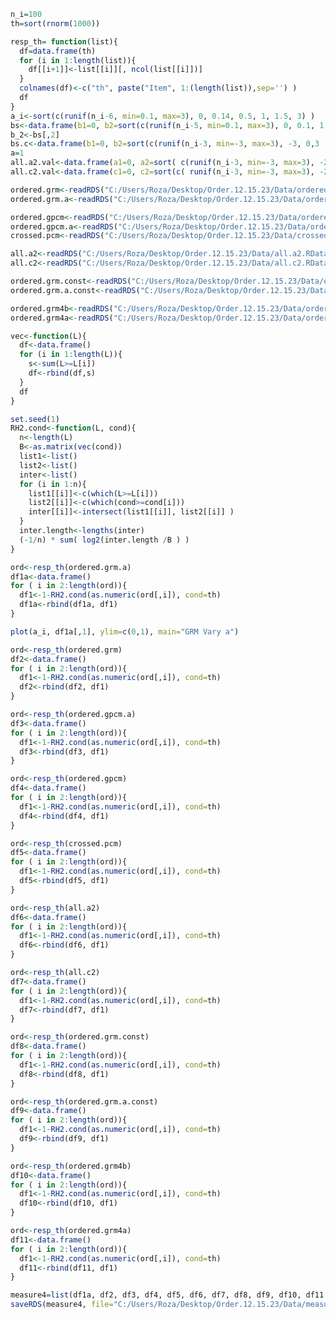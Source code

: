 

```{r}
n_i=100
th=sort(rnorm(1000))

resp_th= function(list){
  df=data.frame(th)
  for (i in 1:length(list)){
    df[[i+1]]<-list[[i]][, ncol(list[[i]])]
  }
  colnames(df)<-c("th", paste("Item", 1:(length(list)),sep='') )
  df
}
a_i<-sort(c(runif(n_i-6, min=0.1, max=3), 0, 0.14, 0.5, 1, 1.5, 3) )
bs<-data.frame(b1=0, b2=sort(c(runif(n_i-5, min=0.1, max=3), 0, 0.1, 1.4, 2, 3 )) )
b_2<-bs[,2]
bs.c<-data.frame(b1=0, b2=sort(c(runif(n_i-3, min=-3, max=3), -3, 0,3 )) ) 
a=1
all.a2.val<-data.frame(a1=0, a2=sort( c(runif(n_i-3, min=-3, max=3), -2, 1, 3 )), a3=2 )
all.c2.val<-data.frame(c1=0, c2=sort(c( runif(n_i-3, min=-3, max=3), -2, 1, 3 )), c3=2 )
```


```{r}
ordered.grm<-readRDS("C:/Users/Roza/Desktop/Order.12.15.23/Data/ordered.grm.Vary_b,a=1.RData")
ordered.grm.a<-readRDS("C:/Users/Roza/Desktop/Order.12.15.23/Data/ordered.grm.Vary_a.RData")

ordered.gpcm<-readRDS("C:/Users/Roza/Desktop/Order.12.15.23/Data/ordered.gpcm.Vary_b,a=1.RData")
ordered.gpcm.a<-readRDS("C:/Users/Roza/Desktop/Order.12.15.23/Data/ordered.gpcm.Vary_a.RData")
crossed.pcm<-readRDS("C:/Users/Roza/Desktop/Order.12.15.23/Data/crossed.pcm.RData")

all.a2<-readRDS("C:/Users/Roza/Desktop/Order.12.15.23/Data/all.a2.RData")
all.c2<-readRDS("C:/Users/Roza/Desktop/Order.12.15.23/Data/all.c2.RData")

ordered.grm.const<-readRDS("C:/Users/Roza/Desktop/Order.12.15.23/Data/ordered.grm.const.RData")
ordered.grm.a.const<-readRDS("C:/Users/Roza/Desktop/Order.12.15.23/Data/ordered.grm.a.const.RData")

ordered.grm4b<-readRDS("C:/Users/Roza/Desktop/Order.12.15.23/Data/ordered.grm4b.RData")
ordered.grm4a<-readRDS("C:/Users/Roza/Desktop/Order.12.15.23/Data/ordered.grm4a.RData")
```


```{r}
vec<-function(L){
  df<-data.frame()
  for (i in 1:length(L)){
    s<-sum(L>=L[i])
    df<-rbind(df,s)
  }
  df
}

set.seed(1)
RH2.cond<-function(L, cond){
  n<-length(L)
  B<-as.matrix(vec(cond))
  list1<-list()
  list2<-list()
  inter<-list()
  for (i in 1:n){
    list1[[i]]<-c(which(L>=L[i]))
    list2[[i]]<-c(which(cond>=cond[i]))
    inter[[i]]<-intersect(list1[[i]], list2[[i]] )
  }
  inter.length<-lengths(inter)
  (-1/n) * sum( log2(inter.length /B ) )
}
```


```{r}
ord<-resp_th(ordered.grm.a)
df1a<-data.frame()
for ( i in 2:length(ord)){
  df1<-1-RH2.cond(as.numeric(ord[,i]), cond=th)
  df1a<-rbind(df1a, df1)
}

plot(a_i, df1a[,1], ylim=c(0,1), main="GRM Vary a")

```





```{r}
ord<-resp_th(ordered.grm)
df2<-data.frame()
for ( i in 2:length(ord)){
  df1<-1-RH2.cond(as.numeric(ord[,i]), cond=th)
  df2<-rbind(df2, df1)
}
```


```{r}
ord<-resp_th(ordered.gpcm.a)
df3<-data.frame()
for ( i in 2:length(ord)){
  df1<-1-RH2.cond(as.numeric(ord[,i]), cond=th)
  df3<-rbind(df3, df1)
}
```


```{r}
ord<-resp_th(ordered.gpcm)
df4<-data.frame()
for ( i in 2:length(ord)){
  df1<-1-RH2.cond(as.numeric(ord[,i]), cond=th)
  df4<-rbind(df4, df1)
}
```


```{r}
ord<-resp_th(crossed.pcm)
df5<-data.frame()
for ( i in 2:length(ord)){
  df1<-1-RH2.cond(as.numeric(ord[,i]), cond=th)
  df5<-rbind(df5, df1)
}
```


```{r}
ord<-resp_th(all.a2)
df6<-data.frame()
for ( i in 2:length(ord)){
  df1<-1-RH2.cond(as.numeric(ord[,i]), cond=th)
  df6<-rbind(df6, df1)
}
```


```{r}
ord<-resp_th(all.c2)
df7<-data.frame()
for ( i in 2:length(ord)){
  df1<-1-RH2.cond(as.numeric(ord[,i]), cond=th)
  df7<-rbind(df7, df1)
}
```


```{r}
ord<-resp_th(ordered.grm.const)
df8<-data.frame()
for ( i in 2:length(ord)){
  df1<-1-RH2.cond(as.numeric(ord[,i]), cond=th)
  df8<-rbind(df8, df1)
}
```


```{r}
ord<-resp_th(ordered.grm.a.const)
df9<-data.frame()
for ( i in 2:length(ord)){
  df1<-1-RH2.cond(as.numeric(ord[,i]), cond=th)
  df9<-rbind(df9, df1)
}
```


```{r}
ord<-resp_th(ordered.grm4b)
df10<-data.frame()
for ( i in 2:length(ord)){
  df1<-1-RH2.cond(as.numeric(ord[,i]), cond=th)
  df10<-rbind(df10, df1)
}
```


```{r}
ord<-resp_th(ordered.grm4a)
df11<-data.frame()
for ( i in 2:length(ord)){
  df1<-1-RH2.cond(as.numeric(ord[,i]), cond=th)
  df11<-rbind(df11, df1)
}
```


```{r}
measure4=list(df1a, df2, df3, df4, df5, df6, df7, df8, df9, df10, df11 )
saveRDS(measure4, file="C:/Users/Roza/Desktop/Order.12.15.23/Data/measure4.RData")
```








